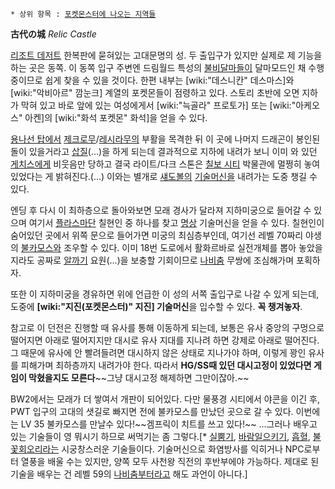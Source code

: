  * 상위 항목 : [[포켓몬스터에 나오는 지역들]]

'''古代の城''' ''Relic Castle''

[[리조트 데저트]] 한복판에 묻혀있는 고대문명의 성. 두 출입구가 있지만 실제로 제 기능을 하는 곳은 동쪽. 이 동쪽 입구 주변엔 드림월드 특성의 [[불비달마]]들이 달마모드인 채 수행중이므로 쉽게 찾을 수 있을 것이다. 한편 내부는 [wiki:"데스니칸" 데스마스]와 [wiki:"악비아르" 깜눈크] 계열의 포켓몬들이 점령하고 있다. 스토리 초반에 오면 지하가 막혀 있고 바로 앞에 있는 여성에게서 [wiki:"늑골라" 프로토가] 또는 [wiki:"아케오스" 아켄]의 [wiki:"화석 포켓몬" 화석]을 얻을 수 있다.

[[용나선 탑]]에서 [[제크로무]]/[[레시라무]]의 부활을 목격한 뒤 이 곳에 나머지 드래곤이 봉인된 돌이 있을거라고 [[삽질]](…)을 하게 되는데 결과적으로 지하에 내려가 보니 이미 와 있던 [[게치스]]에게 비웃음만 당하고 결국 라이트/다크 스톤은 [[칠보 시티]] 박물관에 멀쩡히 놓여 있었다는 게 밝혀진다.(…) 이와는 별개로 [[섀도볼]]의 [[기술머신]]을 내려가는 도중 챙길 수 있다.

엔딩 후 다시 이 최하층으로 돌아와보면 모래 경사가 달라져 지하미궁으로 들어갈 수 있으며 여기서 [[플라스마단]] 칠현인 중 하나를 찾고 [[명상]] 기술머신을 얻을 수 있다. 칠현인이 숨어있던 곳에서 위쪽 문으로 들어가면 미궁의 최심층부인데, 여기선 레벨 70짜리 야생의 [[불카모스]]와 조우할 수 있다. 이미 18번 도로에서 활화르바로 실전개체를 뽑아 놓았을지라도 공짜로 [[알까기]] 요원(…)을 보충할 기회이므로 [[나비춤]] 무쌍에 조심해가며 포획하자.

또한 이 지하미궁을 경유하면 위에 언급한 이 성의 서쪽 출입구로 나갈 수 있게 되는데, 도중에 '''[wiki:"지진(포켓몬스터)" 지진] 기술머신'''을 입수할 수 있다. '''꼭 챙겨놓자'''.

참고로 이 던전은 진행할 때 유사를 통해 이동하게 되는데, 보통은 유사 중앙의 구멍으로 떨어지면 아래로 떨어지지만 대시로 유사 지대를 지나려 하면 강제로 아래로 떨어진다. 그 때문에 유사에 안 빨려들려면 대시하지 않은 상태로 지나가야 하며, 이렇게 꽝인 유사를 피해가며 최하층까지 내려가야 한다. 따라서 '''HG/SS때 있던 대시고정이 있었다면 게임이 막혔을지도 모른다'''~~그냥 대시고정 해제하면 그만이잖아.~~

BW2에서는 모래가 더 쌓여서 개판이 되어있다. 다만 물풍경 시티에서 야콘을 이긴 후, PWT 입구의 고대의 샛길로 빠지면 전에 불카모스를 만났던 곳으로 갈 수 있다. 이번에는 LV 35 불카모스를 만날수 있다!~~겜프릭이 치트를 쓰고 있다!~~ ...그러나 배우고 있는 기술들이 영 뭐시기 하므로 써먹기는 좀 그렇다.[* [[실뿜기]], [[바람일으키기]], [[흡혈]], [[불꽃회오리]]라는 시궁창스러운 기술들이다. 기술머신으로 화염방사를 익히거나 NPC로부터 열풍을 배울 수는 있지만, 양쪽 모두 사천왕 직전의 후반부에야 가능하다. 제대로 된 기술을 배우는 건 레벨 59의 [[나비춤]]부터라고 해도 과언이 아니다.]
